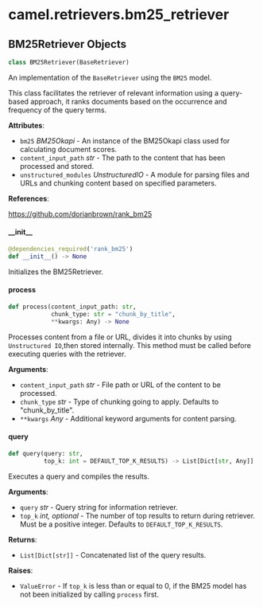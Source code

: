 <a id="camel.retrievers.bm25_retriever"></a>

# camel.retrievers.bm25\_retriever

<a id="camel.retrievers.bm25_retriever.BM25Retriever"></a>

## BM25Retriever Objects

```python
class BM25Retriever(BaseRetriever)
```

An implementation of the `BaseRetriever` using the `BM25` model.

This class facilitates the retriever of relevant information using a
query-based approach, it ranks documents based on the occurrence and
frequency of the query terms.

**Attributes**:

- `bm25` _BM25Okapi_ - An instance of the BM25Okapi class used for
  calculating document scores.
- `content_input_path` _str_ - The path to the content that has been
  processed and stored.
- `unstructured_modules` _UnstructuredIO_ - A module for parsing files and
  URLs and chunking content based on specified parameters.
  

**References**:

  https://github.com/dorianbrown/rank_bm25

<a id="camel.retrievers.bm25_retriever.BM25Retriever.__init__"></a>

#### \_\_init\_\_

```python
@dependencies_required('rank_bm25')
def __init__() -> None
```

Initializes the BM25Retriever.

<a id="camel.retrievers.bm25_retriever.BM25Retriever.process"></a>

#### process

```python
def process(content_input_path: str,
            chunk_type: str = "chunk_by_title",
            **kwargs: Any) -> None
```

Processes content from a file or URL, divides it into chunks by
using `Unstructured IO`,then stored internally. This method must be
called before executing queries with the retriever.

**Arguments**:

- `content_input_path` _str_ - File path or URL of the content to be
  processed.
- `chunk_type` _str_ - Type of chunking going to apply. Defaults to
  "chunk_by_title".
- `**kwargs` _Any_ - Additional keyword arguments for content parsing.

<a id="camel.retrievers.bm25_retriever.BM25Retriever.query"></a>

#### query

```python
def query(query: str,
          top_k: int = DEFAULT_TOP_K_RESULTS) -> List[Dict[str, Any]]
```

Executes a query and compiles the results.

**Arguments**:

- `query` _str_ - Query string for information retriever.
- `top_k` _int, optional_ - The number of top results to return during
  retriever. Must be a positive integer. Defaults to
  `DEFAULT_TOP_K_RESULTS`.
  

**Returns**:

- `List[Dict[str]]` - Concatenated list of the query results.
  

**Raises**:

- `ValueError` - If `top_k` is less than or equal to 0, if the BM25
  model has not been initialized by calling `process`
  first.

